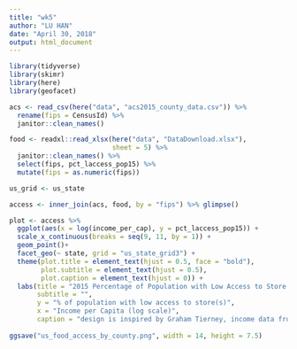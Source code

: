 ```yaml
---
title: "wk5"
author: "LU HAN"
date: "April 30, 2018"
output: html_document
---
```


```r
library(tidyverse)
library(skimr)
library(here)
library(geofacet)
```

```r
acs <- read_csv(here("data", "acs2015_county_data.csv")) %>% 
  rename(fips = CensusId) %>% 
  janitor::clean_names()

food <- readxl::read_xlsx(here("data", "DataDownload.xlsx"),
                          sheet = 5) %>% 
  janitor::clean_names() %>% 
  select(fips, pct_laccess_pop15) %>% 
  mutate(fips = as.numeric(fips))

us_grid <- us_state
```

```r
access <- inner_join(acs, food, by = "fips") %>% glimpse()

plot <- access %>% 
  ggplot(aes(x = log(income_per_cap), y = pct_laccess_pop15)) +
  scale_x_continuous(breaks = seq(9, 11, by = 1)) +
  geom_point()+
  facet_geo(~ state, grid = "us_state_grid3") +
  theme(plot.title = element_text(hjust = 0.5, face = "bold"),
        plot.subtitle = element_text(hjust = 0.5),
        plot.caption = element_text(hjust = 0)) +
  labs(title = "2015 Percentage of Population with Low Access to Store by Income per Captita: by County & State ",
       subtitle = "",
       y = "% of population with low access to store(s)",
       x = "Income per Capita (log scale)",
       caption = "design is inspired by Graham Tierney, income data from American Community Survey, Food Access data from Food Environment Atlas data download")
 
ggsave("us_food_access_by_county.png", width = 14, height = 7.5)
  
```